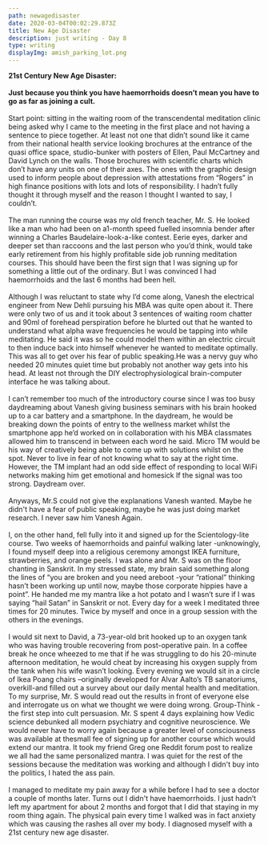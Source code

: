 ```yaml
---
path: newagedisaster
date: 2020-03-04T00:02:29.873Z
title: New Age Disaster
description: just writing - Day 8
type: writing
displayImg: amish_parking_lot.png
---
```


<b>21st Century New Age Disaster:</b>
<br />
<br />
<b>Just because you think you have haemorrhoids doesn’t mean you have to go as far as joining a cult.</b>
<br />
<br />
Start point: sitting in the waiting room of the transcendental meditation clinic being asked why I came to the meeting in the first place and not having a sentence to piece together. At least not one that didn’t sound like it came from their national health service looking brochures at the entrance of the quasi office space, studio-bunker with posters of Ellen, Paul McCartney and David Lynch on the walls. Those brochures with scientific charts which don’t have any units on one of their axes. The ones with the graphic design used to inform people about depression with attestations from “Rogers” in high finance positions with lots and lots of responsibility. I hadn’t fully thought it through myself and the reason I thought I wanted to say, I couldn’t.
<br />
<br />
The man running the course was my old french teacher, Mr. S. He looked like a man who had been on a1-month speed fuelled insomnia bender after winning a Charles Baudelaire-look-a-like contest. Eerie eyes, darker and deeper set than raccoons and the last person who you’d think, would take early retirement from his highly profitable side job running meditation courses. This should have been the first sign that I was signing up for something a little out of the ordinary. But I was convinced I had haemorrhoids and the last 6 months had been hell. 
<br />
<br />
Although I was reluctant to state why I’d come along, Vanesh the electrical engineer from New Dehli pursuing his MBA was quite open about it. There were only two of us and it took about 3 sentences of waiting room chatter and 90ml of forehead perspiration before he blurted out that he wanted to understand what alpha wave frequencies he would be tapping into while meditating. He said it was so he could model them within an electric circuit to then induce back into himself whenever he wanted to meditate optimally. This was all to get over his fear of public speaking.He was a nervy guy who needed 20 minutes quiet time but probably not another way gets into his head. At least not through the DIY electrophysiological brain-computer interface he was talking about.
<br />
<br />
I can’t remember too much of the introductory course since I was too busy daydreaming about Vanesh giving business seminars with his brain hooked up to a car battery and a smartphone. In the daydream, he would be breaking down the points of entry to the wellness market whilst the smartphone app he’d worked on in collaboration with his MBA classmates allowed him to transcend in between each word he said. Micro TM would be his way of creatively being able to come up with solutions whilst on the spot. Never to live in fear of not knowing what to say at the right time. However, the TM implant had an odd side effect of responding to local WiFi networks making him get emotional and homesick If the signal was too strong. Daydream over.
<br />
<br />
Anyways, Mr.S could not give the explanations Vanesh wanted. Maybe he didn't have a fear of public speaking, maybe he was just doing market research. I never saw him Vanesh Again.
<br />
<br />
I, on the other hand, fell fully into it and signed up for the Scientology-lite course. Two weeks of haemorrhoids and painful walking later -unknowingly, I found myself deep into a religious ceremony amongst IKEA furniture, strawberries, and orange peels. I was alone and Mr. S was on the floor chanting in Sanskrit. In my stressed state, my brain said something along the lines of “you are broken and you need areboot -your “rational” thinking hasn’t been working up until now, maybe those corporate hippies have a point”. He handed me my mantra like a hot potato and I wasn’t sure if I was saying “hail Satan” in Sanskrit or not. Every day for a week I meditated three times for 20 minutes. Twice by myself and once in a group session with the others in the evenings.
<br />
<br />
I would sit next to David, a 73-year-old brit hooked up to an oxygen tank who was having trouble recovering from post-operative pain. In a coffee break he once wheezed to me that if he was struggling to do his 20-minute afternoon meditation, he would cheat by increasing his oxygen supply from the tank when his wife wasn’t looking. Every evening we would sit in a circle of Ikea Poang chairs –originally developed for Alvar Aalto’s TB sanatoriums, overkill-and filled out a survey about our daily mental health and meditation. To my surprise, Mr. S would read out the results in front of everyone else and interrogate us on what we thought we were doing wrong. Group-Think -the first step into cult persuasion. Mr. S spent 4 days explaining how Vedic science debunked all modern psychiatry and cognitive neuroscience. We would never have to worry again because a greater level of consciousness was available at thesmall fee of signing up for another course which would extend our mantra. It took my friend Greg one Reddit forum post to realize we all had the same personalized mantra. I was quiet for the rest of the sessions because the meditation was working and although I didn't buy into the politics, I hated the ass pain.
<br />
<br />
I managed to meditate my pain away for a while before I had to see a doctor a couple of months later. Turns out I didn't have haemorrhoids. I just hadn’t left my apartment for about 2 months and forgot that I did that staying in my room thing again. The physical pain every time I walked was in fact anxiety which was causing the rashes all over my body. I diagnosed myself with a 21st century new age disaster.